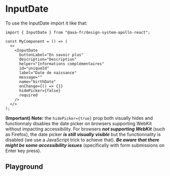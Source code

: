 
<Meta of={InputDateStories} name="InputDate" />

# InputDate

To use the InputDate import it like that:

```tsx
import { InputDate } from "@axa-fr/design-system-apollo-react";

const MyComponent = () => (
  <>
    <InputDate
      buttonLabel="En savoir plus"
      description="Description"
      helper="Informations complémentaires"
      id="uniqueId"
      label="Date de naissance"
      message=""
      name="birthDate"
      onChange={() => {}}
      hidePicker={false}
      required
    />
  </>
);
```

**(Important) Note:** the `hidePicker={true}` prop both visually hides and functionnaly disables the date picker on browsers supporting WebKit without impacting accessibility.
For browsers _**not supporting WebKit**_ (such as Firefox), the date picker _**is still visually visible**_ but the functionnality is disabled (we use a JavaScript trick to achieve that). _**Be aware that there might be some accessibility issues**_ (specifically with form submissions on Enter key press).

## Playground

<Canvas of={InputDateStories.InputDateDefaultStory} />

<Controls of={InputDateStories.InputDateDefaultStory} />
